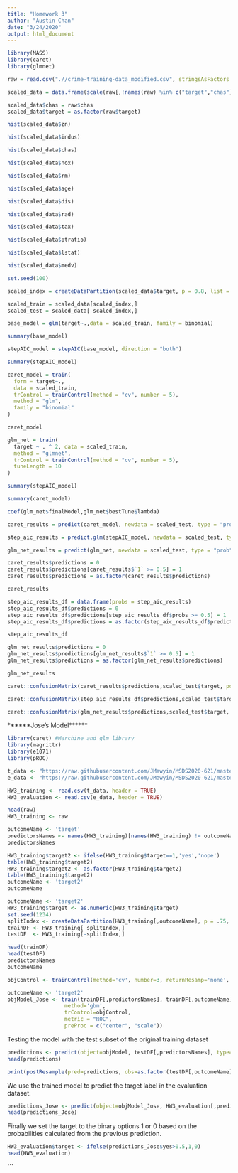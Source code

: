 ---
title: "Homework 3"
author: "Austin Chan"
date: "3/24/2020"
output: html_document
---

```{r}
library(MASS)
library(caret)
library(glmnet)
```



```{r}
raw = read.csv(".//crime-training-data_modified.csv", stringsAsFactors = F)

scaled_data = data.frame(scale(raw[,!names(raw) %in% c("target","chas")]))

scaled_data$chas = raw$chas
scaled_data$target = as.factor(raw$target)
```



```{r}
hist(scaled_data$zn)

hist(scaled_data$indus)

hist(scaled_data$chas)

hist(scaled_data$nox)

hist(scaled_data$rm)

hist(scaled_data$age)

hist(scaled_data$dis)

hist(scaled_data$rad)

hist(scaled_data$tax)

hist(scaled_data$ptratio)

hist(scaled_data$lstat)

hist(scaled_data$medv)
```

```{r}
set.seed(100)

scaled_index = createDataPartition(scaled_data$target, p = 0.8, list = F)

scaled_train = scaled_data[scaled_index,]
scaled_test = scaled_data[-scaled_index,]
```


```{r}
base_model = glm(target~.,data = scaled_train, family = binomial)

summary(base_model)
```

```{r}
stepAIC_model = stepAIC(base_model, direction = "both")

summary(stepAIC_model)
```


```{r}
caret_model = train(
  form = target~.,
  data = scaled_train,
  trControl = trainControl(method = "cv", number = 5),
  method = "glm",
  family = "binomial"
)
```

```{r}
caret_model
```

```{r}
glm_net = train(
  target ~ . ^ 2, data = scaled_train,
  method = "glmnet",
  trControl = trainControl(method = "cv", number = 5),
  tuneLength = 10
)
```


```{r}
summary(stepAIC_model)

summary(caret_model)
```

```{r}
coef(glm_net$finalModel,glm_net$bestTune$lambda)
```


```{r}
caret_results = predict(caret_model, newdata = scaled_test, type = "prob")

step_aic_results = predict.glm(stepAIC_model, newdata = scaled_test, type = "response")

glm_net_results = predict(glm_net, newdata = scaled_test, type = "prob")
```

```{r}
caret_results$predictions = 0
caret_results$predictions[caret_results$`1` >= 0.5] = 1
caret_results$predictions = as.factor(caret_results$predictions)

caret_results

step_aic_results_df = data.frame(probs = step_aic_results)
step_aic_results_df$predictions = 0
step_aic_results_df$predictions[step_aic_results_df$probs >= 0.5] = 1
step_aic_results_df$predictions = as.factor(step_aic_results_df$predictions)

step_aic_results_df

glm_net_results$predictions = 0
glm_net_results$predictions[glm_net_results$`1` >= 0.5] = 1
glm_net_results$predictions = as.factor(glm_net_results$predictions)

glm_net_results
```

```{r}
caret::confusionMatrix(caret_results$predictions,scaled_test$target, positive = "1")
```

```{r}
caret::confusionMatrix(step_aic_results_df$predictions,scaled_test$target, positive = "1")
```

```{r}
caret::confusionMatrix(glm_net_results$predictions,scaled_test$target, positive = "1")
```




******Jose's Model******
```{r}
library(caret) #Marchine and glm library
library(magrittr)
library(e1071)
library(pROC)
```

```{r}
t_data <- "https://raw.githubusercontent.com/JMawyin/MSDS2020-621/master/crime-training-data_modified.csv"
e_data <- "https://raw.githubusercontent.com/JMawyin/MSDS2020-621/master/crime-evaluation-data_modified.csv"

HW3_training <- read.csv(t_data, header = TRUE)
HW3_evaluation <- read.csv(e_data, header = TRUE)
```

```{r}
head(raw)
HW3_training <- raw
```

```{r}
outcomeName <- 'target'
predictorsNames <- names(HW3_training)[names(HW3_training) != outcomeName]
predictorsNames
```

```{r}
HW3_training$target2 <- ifelse(HW3_training$target==1,'yes','nope')
table(HW3_training$target2)
HW3_training$target2 <- as.factor(HW3_training$target2)
table(HW3_training$target2)
outcomeName <- 'target2'
outcomeName
```

```{r}
outcomeName <- 'target2'
HW3_training$target <- as.numeric(HW3_training$target)
set.seed(1234)
splitIndex <- createDataPartition(HW3_training[,outcomeName], p = .75, list = FALSE, times = 1)
trainDF <- HW3_training[ splitIndex,]
testDF  <- HW3_training[-splitIndex,]
```

```{r}
head(trainDF)
head(testDF)
predictorsNames
outcomeName
```
```{r}
objControl <- trainControl(method='cv', number=3, returnResamp='none', summaryFunction = twoClassSummary, classProbs = TRUE)
```

```{r}
outcomeName <- 'target2'
objModel_Jose <- train(trainDF[,predictorsNames], trainDF[,outcomeName], 
                  method='gbm', 
                  trControl=objControl,  
                  metric = "ROC",
                  preProc = c("center", "scale"))
```

Testing the model with the test subset of the original training dataset

```{r}
predictions <- predict(object=objModel, testDF[,predictorsNames], type='raw')
head(predictions)
```

```{r}
print(postResample(pred=predictions, obs=as.factor(testDF[,outcomeName])))
```


We use the trained model to predict the target label in the evaluation dataset.
```{r}
predictions_Jose <- predict(object=objModel_Jose, HW3_evaluation[,predictorsNames], type='prob')
head(predictions_Jose)
```

Finally we set the target to the binary options 1 or 0 based on the probabilities calculated from the previous prediction.
```{r}
HW3_evaluation$target <- ifelse(predictions_Jose$yes>0.5,1,0)
head(HW3_evaluation)
```
```








